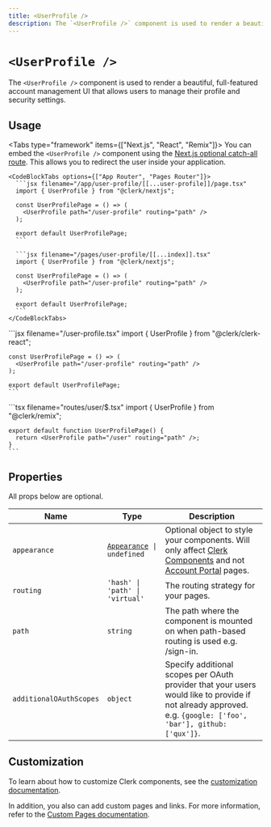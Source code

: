 ```yaml
---
title: <UserProfile />
description: The `<UserProfile />` component is used to render a beautiful, full-featured account management UI that allows users to manage their profile and security settings.
---
```


# `<UserProfile />`

<Images
  width={976}
  height={762}
  src="/docs/images/ui-components/component-user_profile.svg"
  alt="UserProfile example"
/>

The `<UserProfile />` component is used to render a beautiful, full-featured account management UI that allows users to manage their profile and security settings.

## Usage


<Tabs type="framework" items={["Next.js", "React", "Remix"]}>
  <Tab>
    You can embed the `<UserProfile />` component using the [Next.js optional catch-all route](https://nextjs.org/docs/pages/building-your-application/routing/dynamic-routes#optional-catch-all-routes). This allows you to redirect the user inside your application.

    <CodeBlockTabs options={["App Router", "Pages Router"]}>
      ```jsx filename="/app/user-profile/[[...user-profile]]/page.tsx"
      import { UserProfile } from "@clerk/nextjs";

      const UserProfilePage = () => (
        <UserProfile path="/user-profile" routing="path" />
      );

      export default UserProfilePage;
      ```

      ```jsx filename="/pages/user-profile/[[...index]].tsx"
      import { UserProfile } from "@clerk/nextjs";

      const UserProfilePage = () => (
        <UserProfile path="/user-profile" routing="path" />
      );

      export default UserProfilePage;
      ```
    </CodeBlockTabs>
  </Tab>

  <Tab>
    ```jsx filename="/user-profile.tsx"
    import { UserProfile } from "@clerk/clerk-react";

    const UserProfilePage = () => (
      <UserProfile path="/user-profile" routing="path" />
    );

    export default UserProfilePage;
    ```
  </Tab>

  <Tab>
    ```tsx filename="routes/user/$.tsx"
    import { UserProfile } from "@clerk/remix";

    export default function UserProfilePage() {
      return <UserProfile path="/user" routing="path" />;
    }
    ```
  </Tab>
</Tabs>


## Properties

All props below are optional.

| Name | Type | Description |
| --- | --- | --- |
| `appearance` | <code>[Appearance](/docs/components/customization/overview) \| undefined</code> | Optional object to style your components. Will only affect [Clerk Components][components-ref] and not [Account Portal][ap-ref] pages. |
| `routing` | `'hash' \| 'path' \| 'virtual'` | The routing strategy for your pages. |
| `path` | `string` | The path where the component is mounted on when path-based routing is used e.g. /sign-in. |
| `additionalOAuthScopes` | `object` | Specify additional scopes per OAuth provider that your users would like to provide if not already approved. <br />e.g. `{google: ['foo', 'bar'], github: ['qux']}`. |

## Customization

To learn about how to customize Clerk components, see the [customization documentation](/docs/components/customization/overview).

In addition, you also can add custom pages and links. For more information, refer to the [Custom Pages documentation][custom-pages-ref].

[components-ref]: /docs/components/overview
[ap-ref]: /docs/account-portal/overview
[custom-pages-ref]: /docs/components/customization/user-profile